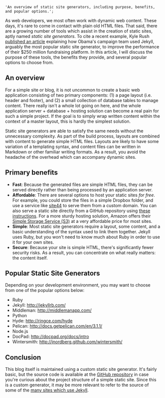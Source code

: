 	'An overview of static site generators, including purpose, benefits, and popular options.';

As web developers, we most often work with dynamic web content. These days, it's rare to come in contact with plain old HTML files. That said, there are a growing number of tools which assist in the creation of static sites, aptly named _static site generators_. To cite a recent example, Kyle Rush [published an article](http://kylerush.net/blog/meet-the-obama-campaigns-250-million-fundraising-platform/) explaining how Obama's campaign team used Jekyll, arguably the most popular static site generator, to improve the performance of their $250 million fundraising platform. In this article, I will discuss the purpose of these tools, the benefits they provide, and several popular options to choose from.

## An overview

For a simple site or blog, it is not uncommon to create a basic web application consisting of two primary components: (1) a page layout (i.e. header and footer), and (2) a small collection of database tables to manage content. There really isn't a whole lot going on here, and the whole application server + database + hosting solution can become a real pain for such a simple project. If the goal is to simply wrap written content within the context of a master layout, this is hardly the simplest solution.

Static site generators are able to satisfy the same needs without the unnecessary complexity. As part of the build process, layouts are combined with content to generate simple HTML files. Layouts are likely to have some variation of a templating syntax, and content files can be written in Markdown or other familiar writing formats. As a result, you avoid the headache of the overhead which can accompany dynamic sites.

## Primary benefits

- **Fast**: Because the generated files are simple HTML files, they can be served directly rather than being processed by an application server.
- **Affordable**: There are several options to host your static sites _for free_. For example, you could store the files in a simple Dropbox folder, and use a service like [site44](http://www.site44.com/) to serve them from a custom domain. You can also serve a static site directly from a GitHub repository using [these instructions](https://help.github.com/articles/setting-up-a-custom-domain-with-pages). For a more sturdy hosting solution, Amazon offers their [Simple Storage Service (S3)](http://aws.amazon.com/s3/) at a very affordable price for most sites.
- **Simple**: Most static site generators require a layout, some content, and a basic understanding of the syntax used to link them together. Jekyll uses Ruby, but you won't need to know much about Ruby in order to use it for your own sites.
- **Secure**: Because your site is simple HTML, there's significantly fewer security risks. As a result, you can concentrate on what really matters: the content itself.

## Popular Static Site Generators

Depending on your development environment, you may want to choose from one of the popular options below:

- Ruby
- Jekyll: http://jekyllrb.com/
- Middleman: http://middlemanapp.com/
- Python
- Hyde: http://ringce.com/hyde
- Pelican: http://docs.getpelican.com/en/3.1.1/
- Node.js
- DocPad: http://docpad.org/docs/intro
- Wintersmith: http://jnordberg.github.com/wintersmith/

## Conclusion

This blog itself is maintained using a custom static site generator. It's fairly basic, but the source code is available at the [GitHub repository](https://github.com/aduth/andrewduthie.com) in case you're curious about the project structure of a simple static site. Since this is a custom generator, it may be more relevant to refer to the source of some of the [many sites which use Jekyll](https://github.com/mojombo/jekyll/wiki/Sites).
